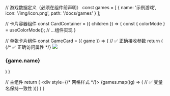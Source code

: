 
// 游戏数据定义（必须在组件前声明）
const games = [
  {
    name: '示例游戏',
    icon: '/img/icon.png',
    path: '/docs/games'
  }
];

// 卡片容器组件
const CardContainer = ({ children }) => {
  const { colorMode } = useColorMode();
  // ...组件实现
}

// 单张卡片组件
const GameCard = ({ game }) => { // ✅ 正确接收参数
  return (
    <CardContainer>
      <Link to={game.path}> {/* ✅ 正确访问属性 */}
        <img src={game.icon} />
        <h3>{game.name}</h3>
      </Link>
    </CardContainer>
  )
}

// 主组件
  return (
    <div style={/* 网格样式 */}>
      {games.map((g) => ( // ✅ 变量名保持一致性
        <GameCard key={g.path} game={g} /> 
      ))}
    </div>
  )
}